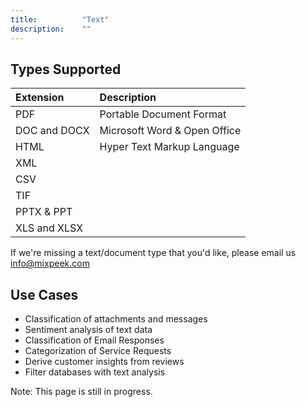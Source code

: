 ```yaml
---
title:          "Text"
description:    ""
---
```


## Types Supported

| Extension    | Description                  |
|:-------------|:-----------------------------|
| PDF          | Portable Document Format     |
| DOC and DOCX | Microsoft Word & Open Office |
| HTML         | Hyper Text Markup Language   |
| XML          |                              |
| CSV          |                              |
| TIF          |                              |
| PPTX & PPT   |                              |
| XLS and XLSX |                              |

<Tip>If we're missing a text/document type that you'd like, please email us info@mixpeek.com</Tip>

## Use Cases

-   Classification of attachments and messages
-   Sentiment analysis of text data
-   Classification of Email Responses
-   Categorization of Service Requests
-   Derive customer insights from reviews
-   Filter databases with text analysis

<Warning>Note:  This page is still in progress.</Warning>
